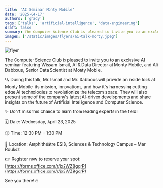 ```yaml
---
title: 'AI Seminar Monty Mobile'
date: '2025-04-17'
authors: ['ghady']
tags: ['talks', 'artificial-intelligence', 'data-engineering']
draft: false
summary: The Computer Science Club is pleased to invite you to an exclusive AI seminar featuring Wissam Ismail, AI & Data Director at Monty Mobile, and Ali Dabbous, Senior Data Scientist at Monty Mobile.'
images: ['/static/images/flyers/ai-talk-monty.jpeg']
---
```


![flyer](/static/images/flyers/ai-talk-monty.jpeg)

The Computer Science Club is pleased to invite you to an exclusive AI seminar featuring Wissam Ismail, AI & Data Director at Monty Mobile, and Ali Dabbous, Senior Data Scientist at Monty Mobile.

🔍 During this talk, Mr. Ismail and Mr. Dabbous will provide an inside look at Monty Mobile, its mission, innovations, and how it's harnessing cutting-edge AI technologies to revolutionize the telecom space. They will also present some of the company's latest AI-driven developments and share insights on the future of Artificial Intelligence and Computer Science.

✨ Don't miss this chance to learn from leading experts in the field!

🗓️ Date: Wednesday, April 23, 2025

🕧 Time: 12:30 PM – 1:30 PM

📍 Location: Amphithéâtre ESIB, Sciences & Technology Campus – Mar Roukoz

👉 Register now to reserve your spot: [https://forms.office.com/r/jx2WZ8gqrP](https://forms.office.com/r/jx2WZ8gqrP)

See you there! 🔥
